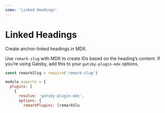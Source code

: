 ```yaml
---
name: 'Linked Headings'
---
```


# Linked Headings

Create anchor-linked headings in MDX.

Use `remark-slug` with MDX to create IDs based on the heading’s content. If
you’re using Gatsby, add this to your `gatsby-plugin-mdx` options.

```js filename=gatsby-config.js
const remarkSlug = require('remark-slug')

module.exports = {
  plugins: [
    {
      resolve: 'gatsby-plugin-mdx',
      options: {
        remarkPlugins: [remarkSlu